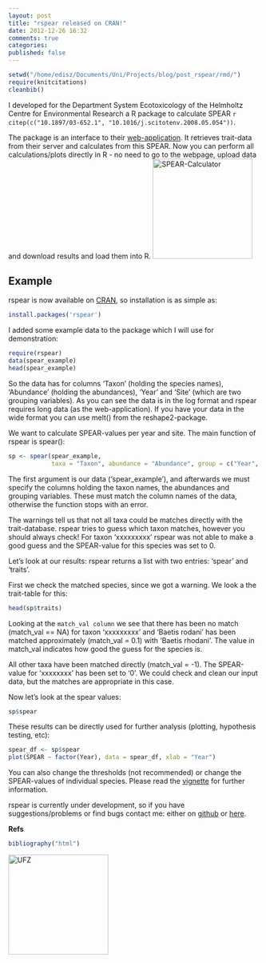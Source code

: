 ```yaml
---
layout: post
title: "rspear released on CRAN!"
date: 2012-12-26 16:32
comments: true
categories: 
published: false
---
```


```r
setwd("/home/edisz/Documents/Uni/Projects/blog/post_rspear/rmd/")
require(knitcitations)
cleanbib()
```

I developed for the Department System Ecotoxicology of the Helmholtz Centre for Environmental Research a R package to calculate SPEAR `r citep(c("10.1897/03-652.1", "10.1016/j.scitotenv.2008.05.054"))`. 

The package is an interface to their [web-application](http://www.systemecology.eu/spear/spear-calculator/). It retrieves trait-data from their server and calculates from this SPEAR. Now you can perform all calculations/plots directly in R - no need to go to the webpage, upload data and download results and load them into R.
<a href="http://www.systemecology.eu/spear/spear-calculator/"><img src="http://www.systemecology.eu/img/logo-spear-calculator.png" alt="SPEAR-Calculator" width="200"/></a>


Example
---------------
rspear is now available on [CRAN](http://cran.r-project.org/web/packages/rspear/index.html), so installation is as simple as:

```r
install.packages('rspear')
```

I added some example data to the package which I will use for demonstration:
```r
require(rspear)
data(spear_example)
head(spear_example)
```

So the data has for columns 'Taxon' (holding the species names), 'Abundance' (holding the abundances), 'Year' and 'Site' (which are two grouping variables). As you can see the data is in the log format and rspear requires long data (as the web-application). If you have your data in the wide format you can use melt() from the reshape2-package.

We want to calculate SPEAR-values per year and site. The main function of rspear is spear():

```r
sp <- spear(spear_example, 
            taxa = "Taxon", abundance = "Abundance", group = c("Year", "Site"))
```

The first argument is our data ('spear_example'), and afterwards we must specify the columns holding the taxon names, the abundances and grouping variables. These must match the column names of the data, otherwise the function stops with an error.

The warnings tell us that not all taxa could be matches directly with the trait-database. rspear tries to guess which taxon matches, however you should always check! For taxon 'xxxxxxxxx' rspear was not able to make a good guess and the SPEAR-value for this species was set to 0.

Let's look at our results:
rspear returns a list with two entries: 'spear' and 'traits'.

First we check the matched species, since we got a warning. We look a the trait-table for this:
```r
head(sp$traits)
```
Looking at the ```match_val column``` we see that there has been no match (match_val == NA) for taxon 'xxxxxxxxx'  and 'Baetis rodani' has been matched approximately  (match_val = 0.1) with 'Baetis rhodani'. The value in match_val indicates how good the guess for the species is.

All other taxa have been matched directly (match_val = -1). The SPEAR-value for 'xxxxxxxx' has been set to '0'. We could check and clean our input data, but the matches are appropriate in this case.

Now let's look at the spear values:
```r
sp$spear
```

These results can be directly used for further analysis (plotting, hypothesis testing, etc):

```r
spear_df <- sp$spear
plot(SPEAR ~ factor(Year), data = spear_df, xlab = "Year")
```


You can also change the thresholds (not recommended) or change the SPEAR-values of individual species. Please read the [vignette](http://cran.r-project.org/web/packages/rspear/vignettes/rspear.pdf) for further information.


rspear is currently under development, so if you have suggestions/problems or find bugs contact me:
either on [github](https://github.com/EDiLD/rspear/issues) or [here](http://edild.github.com/contact/).


**Refs**

```r
bibliography("html")
```

<a href="http://www.ufz.de/index.php?en=2122"><img src="http://www.ufz.de/export/data/429/33615_UFZ.jpg" alt="UFZ" width="200"/></a>